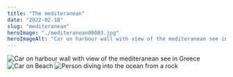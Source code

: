 ```yaml
---
title: "The mediteranean"
date: "2022-02-18"
slug: "mediteranean"
heroImage: "./mediteranean00003.jpg"
heroImageAlt: "Car on harbour wall with view of the mediteranean see in Greece"
---
```


![Car on harbour wall with view of the mediteranean see in Greece](mediteranean00003.jpg)
![Car on Beach](mediteranean00001.jpg)
![Person diving into the ocean from a rock](mediteranean00002.jpg)